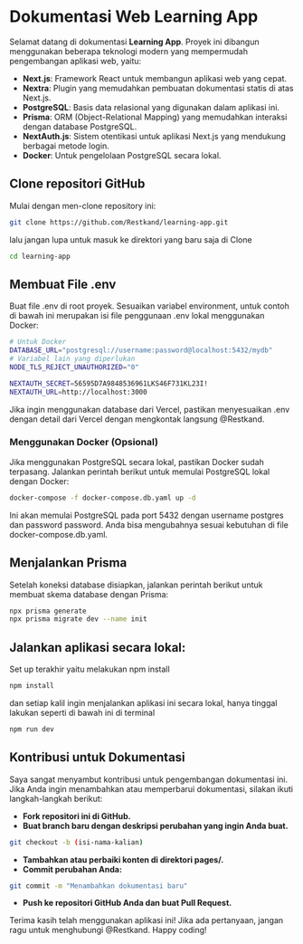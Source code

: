 # Dokumentasi Web Learning App

Selamat datang di dokumentasi **Learning App**. Proyek ini dibangun menggunakan beberapa teknologi modern yang mempermudah pengembangan aplikasi web, yaitu:

- **Next.js**: Framework React untuk membangun aplikasi web yang cepat.
- **Nextra**: Plugin yang memudahkan pembuatan dokumentasi statis di atas Next.js.
- **PostgreSQL**: Basis data relasional yang digunakan dalam aplikasi ini.
- **Prisma**: ORM (Object-Relational Mapping) yang memudahkan interaksi dengan database PostgreSQL.
- **NextAuth.js**: Sistem otentikasi untuk aplikasi Next.js yang mendukung berbagai metode login.
- **Docker**: Untuk pengelolaan PostgreSQL secara lokal.

## Clone repositori GitHub

Mulai dengan men-clone repository ini:

```bash
git clone https://github.com/Restkand/learning-app.git
```

lalu jangan lupa untuk masuk ke direktori yang baru saja di Clone

```bash
cd learning-app
```

## Membuat File .env

Buat file .env di root proyek.
Sesuaikan variabel environment, untuk contoh di bawah ini merupakan isi file penggunaan .env lokal menggunakan Docker:

```bash
# Untuk Docker
DATABASE_URL="postgresql://username:password@localhost:5432/mydb"
# Variabel lain yang diperlukan
NODE_TLS_REJECT_UNAUTHORIZED="0"

NEXTAUTH_SECRET=56595D7A9848536961LKS46F731KL23I!
NEXTAUTH_URL=http://localhost:3000
```

Jika ingin menggunakan database dari Vercel, pastikan menyesuaikan .env dengan detail dari Vercel dengan mengkontak langsung @Restkand.

### Menggunakan Docker (Opsional)

Jika menggunakan PostgreSQL secara lokal, pastikan Docker sudah terpasang. Jalankan perintah berikut untuk memulai PostgreSQL lokal dengan Docker:

```bash
docker-compose -f docker-compose.db.yaml up -d
```

Ini akan memulai PostgreSQL pada port 5432 dengan username postgres dan password password. Anda bisa mengubahnya sesuai kebutuhan di file docker-compose.db.yaml.

## Menjalankan Prisma

Setelah koneksi database disiapkan, jalankan perintah berikut untuk membuat skema database dengan Prisma:

```bash
npx prisma generate
npx prisma migrate dev --name init
```

## Jalankan aplikasi secara lokal:

Set up terakhir yaitu melakukan npm install

```bash
npm install
```

dan setiap kalil ingin menjalankan aplikasi ini secara lokal, hanya tinggal lakukan seperti di bawah ini di terminal

```bash
npm run dev
```

## Kontribusi untuk Dokumentasi

Saya sangat menyambut kontribusi untuk pengembangan dokumentasi ini. Jika Anda ingin menambahkan atau memperbarui dokumentasi, silakan ikuti langkah-langkah berikut:

- **Fork repositori ini di GitHub.**
- **Buat branch baru dengan deskripsi perubahan yang ingin Anda buat.**

```bash
git checkout -b (isi-nama-kalian)
```

- **Tambahkan atau perbaiki konten di direktori pages/.**
- **Commit perubahan Anda:**

```bash
git commit -m "Menambahkan dokumentasi baru"
```

- **Push ke repositori GitHub Anda dan buat Pull Request.**

Terima kasih telah menggunakan aplikasi ini! Jika ada pertanyaan, jangan ragu untuk menghubungi @Restkand.
Happy coding!
